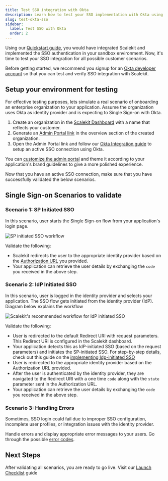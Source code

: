 ```yaml
---
title: Test SSO integration with Okta
description: Learn how to test your SSO implementation with Okta using Scalekit, covering SP-initiated, IdP-initiated, and error handling scenarios.
slug: test-okta-sso
sidebar:
  label: Test SSO with Okta
  order: 2
---
```



Using our [Quickstart guide](/manual/sso-quickstart/), you would have integrated Scalekit and implemented the SSO authentication
in your sandbox environment. Now, it's time to test your SSO integration for all possible customer scenarios.

Before getting started, we recommend you signup for an [Okta developer account](https://developer.okta.com/signup/) so
that you can test and verify SSO integration with Scalekit.

## Setup your environment for testing

For effective testing purposes, lets simulate a real scenario of onboarding an enterprise organization to your
application. Assume the organization uses Okta as identity provider and is expecting to Single Sign-on with Okta.

1. Create an organization in the [Scalekit Dashboard](https://app.scalekit.com) with a name that reflects your customer.
2. Generate an [Admin Portal link](/manual/fundamentals/admin-portal/#generating-a-portal-link) in the overview section of the created organization.
3. Open the Admin Portal link and follow our [Okta Integration guide](/integrations/sso-integrations/okta-saml/) to setup an active SSO
   connection using Okta.

<Aside>

You can [customize the admin portal](/manual/fundamentals/admin-portal/#customization) and theme it according to your
application's brand guidelines to give a more polished experience.

</Aside>

Now that you have an active SSO connection, make sure that you have successfully validated the below scenarios.

## Single Sign-on Scenarios to validate

### Scenario 1: SP Initiated SSO

In this scenario, user starts the Single Sign-on flow from your application's login page.

![SP initiated SSO workflow](@/assets/docs/guides/extended/okta-sso-test/how-sso-works.png)

Validate the following:

- Scalekit redirects the user to the appropriate identity provider based on the
  [Authorization URL](/manual/getting-started/authenticate-users/#build-an-authorization-endpoint) you provided.
- Your application can retrieve the user details by exchanging the `code` you received in the above step.

### Scenario 2: IdP Initiated SSO

In this scenario, user is logged in the identity provider and selects your application. The SSO flow gets initiated from
the identity provider (IdP). Diagram below explains the workflow

![Scalekit's recommended workflow for IdP initiated SSO](@/assets/docs/guides/extended/okta-sso-test/idp-initiated-sso.png)

Validate the following:

- User is redirected to the default Redirect URI with request parameters. This Redirect URI is configured in the Scalekit dashboard.
- Your application detects this as IdP-initiated SSO (based on the request parameters) and initiates the SP-initiated SSO. For step-by-step details, check out this guide on the [implementing Idp-initiated SSO](/manual/fundamentals/test-sso-integration/#scenario-2-identity-provider-idp-initiated-sso)
- User is redirected to the appropriate identity provider based on the Authorization URL provided.
- After the user is authenticated by the identity provider, they are navigated to the Redirect URI with a one time `code` along with the `state` parameter sent in the Authorization URL.
- Your application can retrieve the user details by exchanging the `code` you received in the above step.

### Scenario 3: Handling Errors

Sometimes, SSO login could fail due to improper SSO configuration, incomplete user profiles, or integration issues with the identity provider.

Handle errors and display appropriate error messages to your users. Go through the possible [error codes](/reference/errors).

## Next Steps

After validating all scenarios, you are ready to go live. Visit our [Launch Checklist](/manual/fundamentals/launch-checklist/) guide
